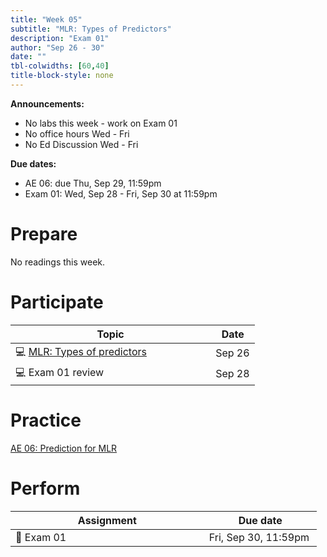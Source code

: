 ```yaml
---
title: "Week 05"
subtitle: "MLR: Types of Predictors"
description: "Exam 01"
author: "Sep 26 - 30"
date: ""
tbl-colwidths: [60,40]
title-block-style: none
---
```


::: callout-important
**Announcements:**

-   No labs this week  - work on Exam 01
-   No office hours Wed - Fri
-   No Ed Discussion Wed - Fri

**Due dates:**

-   AE 06: due Thu, Sep 29, 11:59pm
-   Exam 01: Wed, Sep 28 - Fri, Sep 30 at 11:59pm
:::

# Prepare

No readings this week.

# Participate

+----------------------------------------------------------------+--------------+
| Topic                                                          | Date         |
+================================================================+==============+
| 💻 [MLR: Types of predictors](../slides/09-mlr-predictors.qmd) | Sep 26       |
+----------------------------------------------------------------+--------------+
| 💻 Exam 01 review                                              | Sep 28       |
+----------------------------------------------------------------+--------------+

# Practice

[AE 06: Prediction for MLR](../ae/ae-06-prediction.qmd)

# Perform

+--------------------------------------------+-------------------------+
| Assignment                                 | Due date                |
+============================================+=========================+
| 📝 Exam 01                                 | Fri, Sep 30, 11:59pm    |
+--------------------------------------------+-------------------------+
